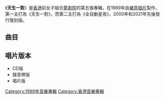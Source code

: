{{unreferenced|time=2016-05-14T06:13:13+00:00}}
{{Album infobox | <!-- See Wikipedia:WikiProject_Albums -->
|  Name        = 天生一對
|  Type        = [[專輯|專輯]]
|  Artist      = [[夢劇院_(香港)|夢劇院]]
|  Cover       = 
|  Released    = 1989年11月
|  Recorded    = 1989年
|  Genre       = [[粵語流行音樂|粵語流行音樂]]
|  Length      = 
|  Label       = [[樂意唱片|樂意唱片]]
|  Number      = 
|  Producer    = [[葉建華|葉建華]]<br/>[[麥皓輪|麥皓輪]]
|  Last album  = 異夢 新曲+精選<br />（1988年）
|  This album  = '''天生一對'''<br />（1989年）
|  Next album  = 第六感 新曲+精選<br />（1990年）
}}

《'''天生一對'''》是[[香港|香港]]前女子組合[[夢劇院_(香港)|夢劇院]]的第五張專輯，在1989年由[[樂意唱片|樂意唱片]]製作，第一主打為《天生一對》，而第二主打為《全自動星夜》，2000年和2021年先後發行復刻版。

== 曲目 ==
{{Tracklist
| headline = 
| total_length = 58:34

| all_lyrics = [[夢劇院_(香港)|夢劇院]]
| all_producer = [[葉建華|葉建華]]、[[麥皓輪|麥皓輪]]

| title1 = 六八年的戀曲
| note1 = 
| longnote1 = 
| music1 = 夢劇院
| arranger1 = 
| length1 = 2:15

| title2 = 天生一對
| note2 = 
| longnote2 = 第一主打
| music2 = 葉建華
| arranger2 = 麥皓輪
| length2 = 3:55

| title3 = 夢中見
| note3 = 
| longnote3 = 
| music3 = 李啟昌
| arranger3 = 
| length3 = 4:20

| title4 = 離開校園的路上
| note4 = 
| longnote4 = 
| music4 = 葉建華
| arranger4 = 
| length4 = 3:47

| title5 = 狐狸先生的尾巴
| note5 = 
| longnote5 = 
| music5 = 李啟昌
| arranger5 = 
| length5 = 4:00

| title6 = 你可以步近一點
| note6 = 
| longnote6 = 部分樂段改編自Kenny G的《Silhouette》
| music6 = 夢劇院、[[肯尼·基|Kenny G]]
| arranger6 = 
| length6 = 3:35

| title7 = 全自動星夜
| note7 = 
| longnote7 = 第二主打
| music7 = 葉建華、麥皓輪
| arranger7 = 
| length7 = 4:11

| title8 = 我是藍鳥
| note8 = 
| longnote8 = 改編自[[中島美雪|中島美雪]]的《僕は青い鳥》
| music8 = 中島美雪
| arranger8 = 
| length8 = 4:38

| title9 = 我問我笑
| note9 = 
| longnote9 =  
| music9 = 葉建華
| arranger9 = 
| length9 = 2:55

| title10 = 屋
| note10 = 
| longnote10 = 
| music10 = [[區新明|區新明]]
| arranger10 = 
| length10 = 3:28

| title11 = 人間啟示
| note11 = 
| longnote11 = 
| music11 = 麥皓輪
| arranger11 = 
| length11 = 4:28

| title12 = Epilogue II
| note12 = 
| longnote12 = 純音樂
| music12 = 葉建華
| arranger12 = 
| length12 = 1:16

| title13 = 異鄉人
| note13 = Extended Remix
| longnote13 = 只收錄於CD版
| music13 = 葉建華、麥皓輪  
| arranger13 = 
| length13 = 4:48

| title14 = 全自動星夜
| note14 = Extended Remix
| longnote14 = 只收錄於CD版
| music14 = 葉建華、麥皓輪  
| arranger14 = 
| length14 = 3:55

| title15 = 天生一對
| note15 = 伴唱版
| longnote15 = 只收錄於CD及錄音帶版
| music15 = 葉建華  
| arranger15 = 
| length15 = 3:55

| title16 = 六八年的鋼琴
| note16 = 
| longnote16 = 純音樂<br>《六八年的戀曲》音樂版<br>只收錄於CD版
| music16 = 夢劇院  
| arranger16 = 
| length16 = 2:15
}}

== 唱片版本 ==
*CD版
*錄音帶版
*唱片版

[[Category:1989年音樂專輯|Category:1989年音樂專輯]]
[[Category:香港音樂專輯|Category:香港音樂專輯]]